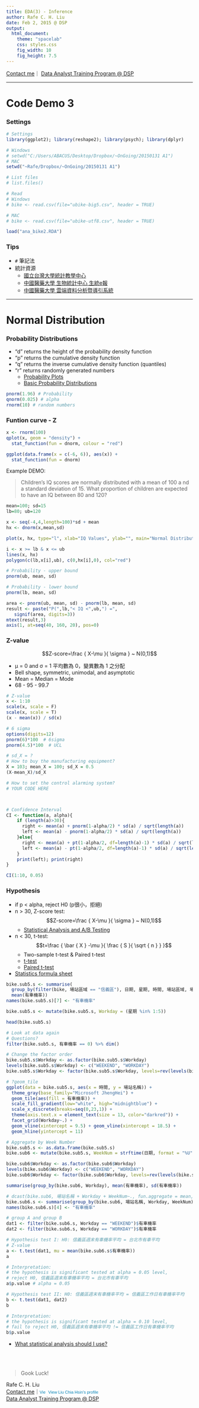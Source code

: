 ```yaml
---
title: EDA(3) - Inference
author: Rafe C. H. Liu
date: Feb 2, 2015 @ DSP
output:
  html_document:
    theme: "spacelab"
    css: styles.css
    fig_width: 10
    fig_height: 7.5
---
```

[Contact me](mailto:snexuz@gmail.com)｜
[Data Analyst Training Program @ DSP](http://dsp.im/events/a1-basic-data-analysis-course/)

******************
# Code Demo 3
### Settings

```r
# Settings
library(ggplot2); library(reshape2); library(psych); library(dplyr)

# Windows
# setwd("C:/Users/ABACUS/Desktop/Dropbox/~OnGoing/20150131 A1")
# MAC
setwd("~Rafe/Dropbox/~OnGoing/20150131 A1")

# List files
# list.files()

# Read
# Windows
# bike <- read.csv(file="ubike-big5.csv", header = TRUE)

# MAC
# bike <- read.csv(file="ubike-utf8.csv", header = TRUE)

load("ana_bike2.RDA")

```
### Tips

- ``#`` 筆記法
- 統計資源
    - [國立台灣大學統計教學中心](http://www.statedu.ntu.edu.tw/lecture/index.asp)
    - [中國醫藥大學 生物統計中心 生統e報](http://www2.cmu.edu.tw/~biostat/epaper/paper_040.html)
    - [中國醫藥大學 雲端資料分析暨導引系統](http://www.r-web.com.tw/index.php)

******************
# Normal Distribution
### Probability Distributions
- “d” returns the height of the probability density function
- “p”	returns the cumulative density function
- “q”	returns the inverse cumulative density function (quantiles)
- “r”	returns randomly generated numbers
    - [Probability Plots](http://www.statmethods.net/advgraphs/probability.html)
    - [Basic Probability Distributions](http://www.cyclismo.org/tutorial/R/probability.html)

```r
pnorm(1.96) # Probability
qnorm(0.025) # alpha
rnorm(10) # random numbers
```

### Funtion curve - Z
```r
x <- rnorm(100)
qplot(x, geom = "density") + 
  stat_function(fun = dnorm, colour = "red")

ggplot(data.frame(x = c(-6, 6)), aes(x)) + 
  stat_function(fun = dnorm) 
```

Example DEMO:

> Children's IQ scores are normally distributed with a mean of 100 a nd a standard deviation of 15. 
> What proportion of children are expected to have an IQ between 80 and 120?

```r
mean=100; sd=15
lb=80; ub=120

x <- seq(-4,4,length=100)*sd + mean
hx <- dnorm(x,mean,sd)

plot(x, hx, type="l", xlab="IQ Values", ylab="", main="Normal Distribution", axes=FALSE)

i <- x >= lb & x <= ub
lines(x, hx)
polygon(c(lb,x[i],ub), c(0,hx[i],0), col="red") 

# Probability - upper bound
pnorm(ub, mean, sd)

# Probability - lower bound
pnorm(lb, mean, sd)

area <- pnorm(ub, mean, sd) - pnorm(lb, mean, sd)
result <- paste("P(",lb,"< IQ <",ub,") =",
   signif(area, digits=3))
mtext(result,3)
axis(1, at=seq(40, 160, 20), pos=0)
```

### Z-value
$$Z-score=\frac { X-\mu  }{ \sigma  } ~ N(0,1)$$

- μ = 0 and σ = 1 平均數為 0，變異數為 1 之分配
- Bell shape, symmetric, unimodal, and asymptotic
- Mean = Median = Mode
- 68 - 95 - 99.7 

```r
# Z-value
x <- 1:10
scale(x, scale = F)
scale(x, scale = T)
(x - mean(x)) / sd(x)

# 6 sigma
options(digits=12)
pnorm(6)*100  # 6sigma
pnorm(4.5)*100  # UCL

# sd_X = ? 
# How to buy the manufacturing equipment?
X = 103; mean_X = 100; sd_X = 0.5
(X-mean_X)/sd_X

# How to set the control alarming system?
# YOUR CODE HERE



# Confidence Interval
CI <- function(a, alpha){
    if (length(a)>30){
      right <- mean(a) + pnorm(1-alpha/2) * sd(a) / sqrt(length(a))
      left <- mean(a) - pnorm(1-alpha/2) * sd(a) / sqrt(length(a))
    }else{
      right <- mean(a) + pt(1-alpha/2, df=length(a)-1) * sd(a) / sqrt(length(a))
      left <- mean(a) - pt(1-alpha/2, df=length(a)-1) * sd(a) / sqrt(length(a))  
    }
    print(left); print(right)
}

CI(1:10, 0.05)
```

### Hypothesis
- if p < alpha, reject H0 (p很小，拒絕)
- n > 30, Z-score test: $$Z-score=\frac { X-\mu  }{ \sigma  } ~ N(0,1)$$
    - [Statistical Analysis and A/B Testing](http://20bits.com/article/statistical-analysis-and-ab-testing) 
- n < 30, t-test: $$t=\frac { \bar { X } -\mu  }{ \frac { S }{ \sqrt { n }  }  }$$
    - Two-sample t-test & Paired t-test
    - [t-test](http://www.cookbook-r.com/Statistical_analysis/t-test/)
    - [Paired t-test](http://www.r-bloggers.com/paired-students-t-test/)    
- [Statistics formula sheet](http://personal.maths.surrey.ac.uk/st/K.Young/form_sheet.pdf)


```r
bike.sub5.s <- summarise(
  group_by(filter(bike, 場站區域 == "信義區"), 日期, 星期, 時間, 場站區域, 場站名稱, 總停車格), 
  mean(有車機率)) 
names(bike.sub5.s)[7] <- "有車機率"

bike.sub5.s <- mutate(bike.sub5.s, Workday = (星期 %in% 1:5))

head(bike.sub5.s)

# Look at data again
# Questions?
filter(bike.sub5.s, 有車機率 == 0) %>% dim()

# Change the factor order
bike.sub5.s$Workday <- as.factor(bike.sub5.s$Workday)
levels(bike.sub5.s$Workday) <- c("WEEKEND", "WORKDAY")  
bike.sub5.s$Workday <- factor(bike.sub5.s$Workday, levels=rev(levels(bike.sub5.s$Workday)) )

# ?geom_tile
ggplot(data = bike.sub5.s, aes(x = 時間, y = 場站名稱)) + 
  theme_gray(base_family="Microsoft JhengHei") +
  geom_tile(aes(fill = 有車機率)) + 
  scale_fill_gradient(low="white", high="midnightblue") + 
  scale_x_discrete(breaks=seq(0,23,1)) + 
  theme(axis.text.x = element_text(size = 13, color="darkred")) + 
  facet_grid(Workday~.) +
  geom_vline(xintercept = 9.5) + geom_vline(xintercept = 18.5) +
  geom_hline(yintercept = 11) 

# Aggregate by Week Number
bike.sub5.s <- as.data.frame(bike.sub5.s)
bike.sub6 <- mutate(bike.sub5.s, WeekNum = strftime(日期, format = "%U"))

bike.sub6$Workday <- as.factor(bike.sub6$Workday)
levels(bike.sub6$Workday) <- c("WEEKEND", "WORKDAY")  
bike.sub6$Workday <- factor(bike.sub6$Workday, levels=rev(levels(bike.sub6$Workday)) )

summarise(group_by(bike.sub6, Workday), mean(有車機率), sd(有車機率))

# dcast(bike.sub6, 場站名稱 + Workday + WeekNum~., fun.aggregate = mean, value.var = "有車機率" )
bike.sub6.s <- summarise(group_by(bike.sub6, 場站名稱, Workday, WeekNum), mean(有車機率))
names(bike.sub6.s)[4] <- "有車機率"

# group A and group B
dat1 <- filter(bike.sub6.s, Workday == "WEEKEND")$有車機率
dat2 <- filter(bike.sub6.s, Workday == "WORKDAY")$有車機率

# Hypothesis test I: H0: 信義區週末有車機率平均 = 台北市有車平均
# Z-value
a <- t.test(dat1, mu = mean(bike.sub6.s$有車機率))
a 

# Interpretation: 
# the hypothesis is significant tested at alpha = 0.05 level, 
# reject H0, 信義區週末有車機率平均 = 台北市有車平均
a$p.value # alpha = 0.05

# Hypothesis test II: H0: 信義區週末有車機率平均 = 信義區工作日有車機率平均
b <- t.test(dat1, dat2)
b

# Interpretation: 
# the hypothesis is significant tested at alpha = 0.10 level, 
# fail to reject H0, 信義區週末有車機率平均 != 信義區工作日有車機率平均
b$p.value
```

- [What statistical analysis should I use?](http://www.ats.ucla.edu/stat/mult_pkg/whatstat/)

<br><br>

> Gook Luck!

Rafe C. H. Liu <br>
[Contact me](mailto:snexuz@gmail.com)｜<a href="http://tw.linkedin.com/in/rafechliu" style="text-decoration:none;"><span style="font: 80% Arial,sans-serif; color:#0783B6;"><img src="https://static.licdn.com/scds/common/u/img/webpromo/btn_in_20x15.png" width="20" height="15" alt="View Liu Chia Hsin's LinkedIn profile" style="vertical-align:middle;" border="0">&nbsp;View Liu Chia Hsin's profile</span></a><br>
[Data Analyst Training Program @ DSP](http://dsp.im/events/a1-basic-data-analysis-course/)


